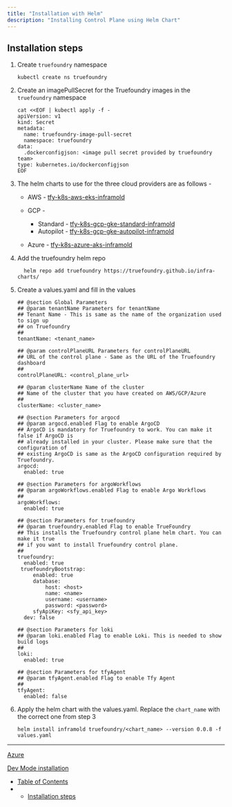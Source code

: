 ```yaml
---
title: "Installation with Helm"
description: "Installing Control Plane using Helm Chart"
---
```


## Installation steps

1. Create `truefoundry` namespace

   ```
   kubectl create ns truefoundry
   ```

2. Create an imagePullSecret for the Truefoundry images in the `truefoundry` namespace

   ```
   cat <<EOF | kubectl apply -f -
   apiVersion: v1
   kind: Secret
   metadata:
     name: truefoundry-image-pull-secret
     namespace: truefoundry
   data:
     .dockerconfigjson: <image pull secret provided by truefoundry team>
   type: kubernetes.io/dockerconfigjson
   EOF
   ```

3. The helm charts to use for the three cloud providers are as follows -

   * AWS - [tfy-k8s-aws-eks-inframold](https://artifacthub.io/packages/helm/truefoundry/tfy-k8s-aws-eks-inframold)

   * GCP -

     * Standard - [tfy-k8s-gcp-gke-standard-inframold](https://artifacthub.io/packages/helm/truefoundry/tfy-k8s-gcp-gke-standard-inframold)
     * Autopilot - [tfy-k8s-gcp-gke-autopilot-inframold](https://artifacthub.io/packages/helm/truefoundry/tfy-k8s-gcp-gke-autopilot-inframold)

   * Azure - [tfy-k8s-azure-aks-inframold](https://artifacthub.io/packages/helm/truefoundry/tfy-k8s-azure-aks-inframold)

4. Add the truefoundry helm repo

   ```
     helm repo add truefoundry https://truefoundry.github.io/infra-charts/
   ```

5. Create a values.yaml and fill in the values

   ```
   ## @section Global Parameters
   ## @param tenantName Parameters for tenantName
   ## Tenant Name - This is same as the name of the organization used to sign up 
   ## on Truefoundry
   ##
   tenantName: <tenant_name>

   ## @param controlPlaneURL Parameters for controlPlaneURL
   ## URL of the control plane - Same as the URL of the Truefoundry dashboard
   ##
   controlPlaneURL: <control_plane_url>

   ## @param clusterName Name of the cluster
   ## Name of the cluster that you have created on AWS/GCP/Azure
   ##
   clusterName: <cluster_name>
     
   ## @section Parameters for argocd
   ## @param argocd.enabled Flag to enable ArgoCD
   ## ArgoCD is mandatory for Truefoundry to work. You can make it false if ArgoCD is
   ## already installed in your cluster. Please make sure that the configuration of 
   ## existing ArgoCD is same as the ArgoCD configuration required by Truefoundry.
   argocd:
     enabled: true

   ## @section Parameters for argoWorkflows
   ## @param argoWorkflows.enabled Flag to enable Argo Workflows
   ##
   argoWorkflows:
     enabled: true

   ## @section Parameters for truefoundry
   ## @param truefoundry.enabled Flag to enable TrueFoundry
   ## This installs the Truefoundry control plane helm chart. You can make it true
   ## if you want to install Truefoundry control plane.
   ##
   truefoundry:
     enabled: true
   	truefoundryBootstrap:
   		enabled: true
   		database:
   			host: <host>
   			name: <name>
   			username: <username>
   			password: <password>
   		sfyApiKey: <sfy_api_key>
     dev: false

   ## @section Parameters for loki
   ## @param loki.enabled Flag to enable Loki. This is needed to show build logs
   ##
   loki:
     enabled: true

   ## @section Parameters for tfyAgent
   ## @param tfyAgent.enabled Flag to enable Tfy Agent
   ##
   tfyAgent:
     enabled: false
   ```

6. Apply the helm chart with the values.yaml. Replace the `chart_name` with the correct one from step 3

   ```
   helm install inframold truefoundry/<chart_name> --version 0.0.8 -f values.yaml
   ```

***

[Azure](/docs/azure-control-plane)

[Dev Mode installation](/docs/dev-mode-installation)

* [Table of Contents](#)
* * [Installation steps](#installation-steps)
